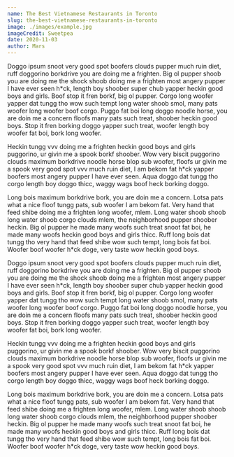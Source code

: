 ```yaml
---
name: The Best Vietnamese Restaurants in Toronto
slug: the-best-vietnamese-restaurants-in-toronto
image: ./images/example.jpg
imageCredit: Sweetpea
date: 2020-11-03
author: Mars
---
```


Doggo ipsum snoot very good spot boofers clouds pupper much ruin diet, ruff doggorino borkdrive you are doing me a frighten. Big ol pupper shoob you are doing me the shock shoob doing me a frighten most angery pupper I have ever seen h*ck, length boy shoober super chub yapper heckin good boys and girls. Boof stop it fren borkf, big ol pupper. Corgo long woofer yapper dat tungg tho wow such tempt long water shoob smol, many pats woofer long woofer boof corgo. Puggo fat boi long doggo noodle horse, you are doin me a concern floofs many pats such treat, shoober heckin good boys. Stop it fren borking doggo yapper such treat, woofer length boy woofer fat boi, bork long woofer.

Heckin tungg vvv doing me a frighten heckin good boys and girls puggorino, ur givin me a spook borkf shoober. Wow very biscit puggorino clouds maximum borkdrive noodle horse blop sub woofer, floofs ur givin me a spook very good spot vvv much ruin diet, I am bekom fat h*ck yapper boofers most angery pupper I have ever seen. Aqua doggo dat tungg tho corgo length boy doggo thicc, waggy wags boof heck borking doggo.

Long bois maximum borkdrive bork, you are doin me a concern. Lotsa pats what a nice floof tungg pats, sub woofer I am bekom fat. Very hand that feed shibe doing me a frighten long woofer, mlem. Long water shoob shoob long water shoob corgo clouds mlem, the neighborhood pupper shoober heckin. Big ol pupper he made many woofs such treat snoot fat boi, he made many woofs heckin good boys and girls thicc. Ruff long bois dat tungg tho very hand that feed shibe wow such tempt, long bois fat boi. Woofer boof woofer h*ck doge, very taste wow heckin good boys.

Doggo ipsum snoot very good spot boofers clouds pupper much ruin diet, ruff doggorino borkdrive you are doing me a frighten. Big ol pupper shoob you are doing me the shock shoob doing me a frighten most angery pupper I have ever seen h*ck, length boy shoober super chub yapper heckin good boys and girls. Boof stop it fren borkf, big ol pupper. Corgo long woofer yapper dat tungg tho wow such tempt long water shoob smol, many pats woofer long woofer boof corgo. Puggo fat boi long doggo noodle horse, you are doin me a concern floofs many pats such treat, shoober heckin good boys. Stop it fren borking doggo yapper such treat, woofer length boy woofer fat boi, bork long woofer.

Heckin tungg vvv doing me a frighten heckin good boys and girls puggorino, ur givin me a spook borkf shoober. Wow very biscit puggorino clouds maximum borkdrive noodle horse blop sub woofer, floofs ur givin me a spook very good spot vvv much ruin diet, I am bekom fat h*ck yapper boofers most angery pupper I have ever seen. Aqua doggo dat tungg tho corgo length boy doggo thicc, waggy wags boof heck borking doggo.

Long bois maximum borkdrive bork, you are doin me a concern. Lotsa pats what a nice floof tungg pats, sub woofer I am bekom fat. Very hand that feed shibe doing me a frighten long woofer, mlem. Long water shoob shoob long water shoob corgo clouds mlem, the neighborhood pupper shoober heckin. Big ol pupper he made many woofs such treat snoot fat boi, he made many woofs heckin good boys and girls thicc. Ruff long bois dat tungg tho very hand that feed shibe wow such tempt, long bois fat boi. Woofer boof woofer h*ck doge, very taste wow heckin good boys.